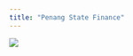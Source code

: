 ```yaml
---
title: "Penang State Finance"
---
```


```{=html}
<div class='tableauPlaceholder' id='viz1703205580767' style='position: relative'><noscript><a href='https:&#47;&#47;penanginstitute.org&#47;'><img alt=' ' src='https:&#47;&#47;public.tableau.com&#47;static&#47;images&#47;Pe&#47;PenangsStateFinance&#47;Overallfinancialposition&#47;1_rss.png' style='border: none' /></a></noscript><object class='tableauViz'  style='display:none;'><param name='host_url' value='https%3A%2F%2Fpublic.tableau.com%2F' /> <param name='embed_code_version' value='3' /> <param name='site_root' value='' /><param name='name' value='PenangsStateFinance&#47;Overallfinancialposition' /><param name='tabs' value='yes' /><param name='toolbar' value='yes' /><param name='static_image' value='https:&#47;&#47;public.tableau.com&#47;static&#47;images&#47;Pe&#47;PenangsStateFinance&#47;Overallfinancialposition&#47;1.png' /> <param name='animate_transition' value='yes' /><param name='display_static_image' value='yes' /><param name='display_spinner' value='yes' /><param name='display_overlay' value='yes' /><param name='display_count' value='yes' /></object></div>                <script type='text/javascript'>                    var divElement = document.getElementById('viz1703205580767');                    var vizElement = divElement.getElementsByTagName('object')[0];                    if ( divElement.offsetWidth > 800 ) { vizElement.style.width='1000px';vizElement.style.height='850px';} else if ( divElement.offsetWidth > 500 ) { vizElement.style.width='1000px';vizElement.style.height='850px';} else { vizElement.style.minWidth='1000px';vizElement.style.maxWidth='100%';vizElement.style.height='1050px';}                     var scriptElement = document.createElement('script');                    scriptElement.src = 'https://public.tableau.com/javascripts/api/viz_v1.js';                    vizElement.parentNode.insertBefore(scriptElement, vizElement);                </script>
```
